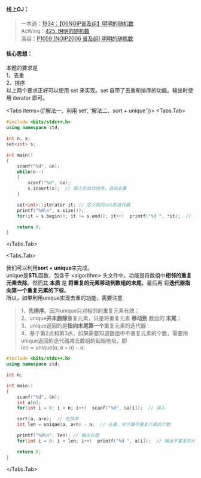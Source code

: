 
#### 线上OJ：
> 一本通：[1934：【06NOIP普及组】明明的随机数](http://ybt.ssoier.cn:8088/problem_show.php?pid=1934)  
AcWing：[425. 明明的随机数](https://www.acwing.com/problem/content/description/427/)  
洛谷：[P1059 [NOIP2006 普及组] 明明的随机数](https://www.luogu.com.cn/problem/P1059)  

#### 核心思想：
本题的要求是  
1、去重  
2、排序  
以上两个要求正好可以使用 set 来实现。set 自带了去重和排序的功能。输出时使用 iterator 即可。  

<Tabs items={['解法一、利用 set', '解法二、sort + unique']}>
  <Tabs.Tab> 
```cpp showLineNumbers filename="利用 set" {13,16,18}
#include <bits/stdc++.h>
using namespace std;

int n, x;
set<int> s;

int main()
{
    scanf("%d", &n);
    while(n--)
    {
        scanf("%d", &x);
        s.insert(x);  // 插入后自动排序，自动去重
    }

    set<int>::iterator it; // 定义指向set的迭代器
    printf("%d\n", s.size());
    for(it = s.begin(); it != s.end(); it++)  printf("%d ", *it);  // 输出set中每一个数

    return 0;
}
```
  </Tabs.Tab> 

  <Tabs.Tab> 

我们可以利用**sort + unique**来完成。  
<Callout type="default"> 
unique是**STL**函数，包含于 \<algorithm> 头文件中。功能是将数组中**相邻的重复元素去除**。然而其 **本质** 是 **将重复的元素移动到数组的末尾**，最后再 将**迭代器指向第一个重复元素的下标**。  
</Callout>
所以，如果利用unique实现去重的功能，需要注意  
> 1、**先排序**。因为unique只对相邻的重复元素有效；   
2、unique**并未删除**重复元素，只是将重复元素 **移动到** 数组的 **末尾**；  
3、unique返回的是**指向末尾第一个**重复元素的迭代器  
4、基于第2点和第3点，如果需要知道数组中不重复元素的个数，需要用unique返回的迭代器减去数组的起始地址，即   
 $len = unique(a, a+n) - a;$

```cpp showLineNumbers filename="sort + unique" {12,13}
#include <bits/stdc++.h>
using namespace std;

int n;

int main()
{
    scanf("%d", &n);
    int a[n];
    for(int i = 0; i < n; i++)  scanf("%d", &a[i]);  // 读入

    sort(a, a+n);  // 先排序
    int len = unique(a, a+n) - a;  // 去重，并计算不重复元素的个数

    printf("%d\n", len); // 输出长度
    for(int i = 0; i < len; i++)  printf("%d ", a[i]);  // 输出不重复的元素

    return 0;
}
```
  </Tabs.Tab> 

</Tabs> 